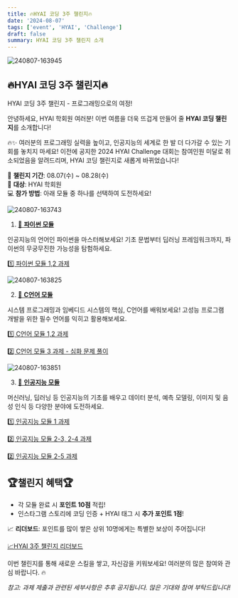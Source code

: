 ```yaml
---
title: 🔥HYAI 코딩 3주 챌린지🔥
date: '2024-08-07'
tags: ['event', 'HYAI', 'Challenge']
draft: false
summary: HYAI 코딩 3주 챌린지 소개
---
```


![240807-163945](/posts/HYAI%20코딩%20챌린지/240807-163945.png)

## 🔥HYAI 코딩 3주 챌린지🔥
HYAI 코딩 3주 챌린지 - 프로그래밍으로의 여정!

안녕하세요, HYAI 학회원 여러분! 이번 여름을 더욱 뜨겁게 만들어 줄 **HYAI 코딩 챌린지**를 소개합니다!

🔥✨ 여러분의 프로그래밍 실력을 높이고, 인공지능의 세계로 한 발 더 다가갈 수 있는 기회를 놓치지 마세요! 이전에 공지한 2024 HYAI Challenge 대회는 참여인원 미달로 취소되었음을 알려드리며, HYAI 코딩 챌린지로 새롭게 바뀌었습니다!


📆 **챌린지 기간**: 08.07(수) ~ 08.28(수)  
📍 **대상**: HYAI 학회원  
💻 **참가 방법**: 아래 모듈 중 하나를 선택하여 도전하세요!

![240807-163743](/posts/HYAI%20코딩%20챌린지/240807-163743.png)

1. [🐍 **파이썬 모듈**](https://hyai.vercel.app/blog/%ED%8C%8C%EC%9D%B4%EC%8D%AC%20%EB%AA%A8%EB%93%88)

인공지능의 언어인 파이썬을 마스터해보세요! 기초 문법부터 딥러닝 프레임워크까지, 파이썬의 무궁무진한 가능성을 탐험하세요.

[1️⃣ 파이썬 모듈 1,2 과제](https://hanyangai.notion.site/1-1-2-604e8e8efd2d4cc5846af3e73b40701d)

![240807-163825](/posts/HYAI%20코딩%20챌린지/240807-163825.png)

2. [🔧 **C언어 모듈**](https://hyai.vercel.app/blog/C%EC%96%B8%EC%96%B4%20%EB%AA%A8%EB%93%88)

시스템 프로그래밍과 임베디드 시스템의 핵심, C언어를 배워보세요! 고성능 프로그램 개발을 위한 필수 언어를 익히고 활용해보세요.

[1️⃣ C언어 모듈 1,2 과제](https://hanyangai.notion.site/1-C-1-2-8ac6bb0960f94bdb8d9eb5f330ad3397)

[2️⃣ C언어 모듈 3 과제 - 심화 문제 풀이](https://hanyangai.notion.site/2-C-3-28a62ad2f7044d49948279b4e980fb4d)

![240807-163851](/posts/HYAI%20코딩%20챌린지/240807-163851.png)

3. [🤖 **인공지능 모듈**](https://hyai.vercel.app/blog/%EC%9D%B8%EA%B3%B5%EC%A7%80%EB%8A%A5%20%EB%AA%A8%EB%93%88)

머신러닝, 딥러닝 등 인공지능의 기초를 배우고 데이터 분석, 예측 모델링, 이미지 및 음성 인식 등 다양한 분야에 도전하세요.

[1️⃣ 인공지능 모듈 1 과제](https://hanyangai.notion.site/1-1-63bee504670d4402bb678c02014681c6)

[2️⃣ 인공지능 모듈 2-3, 2-4 과제](https://hanyangai.notion.site/2-2-3-2-4-c594221b4fe4433fb47689d8559f206c)

[2️⃣ 인공지능 모듈 2-5 과제](https://hanyangai.notion.site/2-2-5-d32caa3caa66449f851b311f005f7560)


## 🏆챌린지 혜택🏆
- 각 모듈 완료 시 **포인트 10점** 적립!  
- 인스타그램 스토리에 코딩 인증 + HYAI 태그 시 **추가 포인트 1점**!

📈 **리더보드**: 포인트를 많이 쌓은 상위 10명에게는 특별한 보상이 주어집니다! 

[📈HYAI 3주 챌린지 리더보드](https://hanyangai.notion.site/HYAI-3-9ed5293372684be69d0e64deb7255a32)

이번 챌린지를 통해 새로운 스킬을 쌓고, 자신감을 키워보세요! 여러분의 많은 참여와 관심 바랍니다. 🔥

*참고: 과제 제출과 관련된 세부사항은 추후 공지됩니다. 많은 기대와 참여 부탁드립니다!*